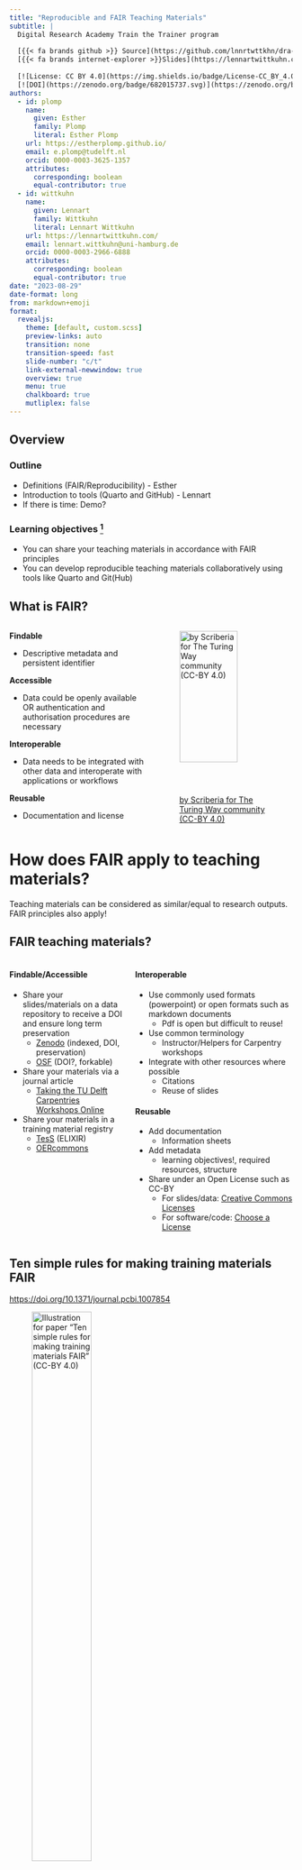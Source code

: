 ```yaml
---
title: "Reproducible and FAIR Teaching Materials"
subtitle: |
  Digital Research Academy Train the Trainer program
  
  [{{< fa brands github >}} Source](https://github.com/lnnrtwttkhn/dra-fair-teaching) | 
  [{{< fa brands internet-explorer >}}Slides](https://lennartwittkuhn.com/dra-fair-teaching/)
  
  [![License: CC BY 4.0](https://img.shields.io/badge/License-CC_BY_4.0-lightgrey.svg)](https://creativecommons.org/licenses/by/4.0/)
  [![DOI](https://zenodo.org/badge/682015737.svg)](https://zenodo.org/badge/latestdoi/682015737)
authors:
  - id: plomp
    name:
      given: Esther
      family: Plomp
      literal: Esther Plomp
    url: https://estherplomp.github.io/
    email: e.plomp@tudelft.nl
    orcid: 0000-0003-3625-1357
    attributes:
      corresponding: boolean
      equal-contributor: true
  - id: wittkuhn
    name:
      given: Lennart
      family: Wittkuhn
      literal: Lennart Wittkuhn
    url: https://lennartwittkuhn.com/
    email: lennart.wittkuhn@uni-hamburg.de
    orcid: 0000-0003-2966-6888
    attributes:
      corresponding: boolean
      equal-contributor: true
date: "2023-08-29"
date-format: long
from: markdown+emoji
format:
  revealjs:
    theme: [default, custom.scss]
    preview-links: auto
    transition: none
    transition-speed: fast
    slide-number: "c/t"
    link-external-newwindow: true
    overview: true
    menu: true
    chalkboard: true
    mutliplex: false
---
```


## Overview

::: {.fragment}

### Outline

- Definitions (FAIR/Reproducibility) - Esther
- Introduction to tools (Quarto and GitHub) - Lennart
- If there is time: Demo?

:::

::: {.fragment}

### Learning objectives ^[thanks to Digital Research Academy didactics lesson by Julia Pauquet :pray:] 

- You can share your teaching materials in accordance with FAIR principles
- You can develop reproducible teaching materials collaboratively using tools like Quarto and Git(Hub)

:::

## What is FAIR? 

::: columns
::: {.column width="50%"}
::: {.fragment}

**Findable**

- Descriptive metadata and persistent identifier

**Accessible**

- Data could be openly available OR authentication and authorisation procedures are necessary

**Interoperable**

- Data needs to be integrated with other data and interoperate with applications or workflows

**Reusable**

- Documentation and license

:::
:::

::: {.column width="50%"}
::: {.fragment}

![[by Scriberia for The Turing Way community (CC-BY
4.0)](https://zenodo.org/record/3678226/files/FAIRPrinciples.jpg?download=1)](https://zenodo.org/record/3678226/files/FAIRPrinciples.jpg?download=1){width="80%"
fig-align="center"}

:::
:::
:::

# How does FAIR apply to teaching materials? 

Teaching materials can be considered as similar/equal to research outputs.
FAIR principles also apply! 

## FAIR teaching materials? 
::: columns
::: {.column width="42%"}
::: {.fragment}

#### Findable/Accessible

- Share your slides/materials on a data repository to receive a DOI and ensure long term preservation
  - [Zenodo](https://zenodo.org/) (indexed, DOI, preservation)
  - [OSF](https://osf.io/) (DOI?, forkable)
- Share your materials via a journal article 
  - [Taking the TU Delft Carpentries Workshops Online](https://doi.org/10.7191/jeslib.2022.1221 (2022))
- Share your materials in a training material registry
  - [TesS](https://tess.elixir-europe.org/) (ELIXIR)
  - [OERcommons](https://oercommons.org/)

:::
:::

::: {.column width="58%"}
::: {.fragment}

#### Interoperable

- Use commonly used formats (powerpoint) or open formats such as markdown documents 
  - Pdf is open but difficult to reuse!
- Use common terminology
  - Instructor/Helpers for Carpentry workshops
- Integrate with other resources where possible 
  - Citations
  - Reuse of slides

:::

::: {.fragment}

#### Reusable

- Add documentation
  - Information sheets
- Add metadata
  - learning objectives!, required resources, structure
- Share under an Open License such as CC-BY
  - For slides/data: [Creative Commons Licenses](https://creativecommons.org/licenses/) 
  - For software/code: [Choose a License](https://choosealicense.com/) 
  
:::
:::
:::

## Ten simple rules for making training materials FAIR

[https://doi.org/10.1371/journal.pcbi.1007854](https://doi.org/10.1371/journal.pcbi.1007854)

![[Illustration for paper "Ten simple rules for making training materials FAIR" (CC-BY
4.0)](https://zenodo.org/record/3593258/files/10%20simple%20rules%20for%20making%20training%20materials%20FAIR.jpg?download=1)](https://zenodo.org/record/3593258/files/10%20simple%20rules%20for%20making%20training%20materials%20FAIR.jpg?download=1){width="50%"
fig-align="center"}

# "Reproducible and FAIR Teaching Materials"

## What is Reproducibility?

*"\[...\] when the same analysis steps performed on the same dataset
\[...\] produce the same answer."* ([Turing
Way](https://the-turing-way.netlify.app/reproducible-research/overview/overview-definitions))

![[by Scriberia for The Turing Way community (CC-BY
4.0)](https://zenodo.org/record/3678226/files/ReproducibleDefinitionGrid.jpg?download=1)](https://zenodo.org/record/3678226/files/ReproducibleDefinitionGrid.jpg?download=1){width="50%"
fig-align="center"}

## How does reproducibility apply to teaching materials? 

Comes close to the Interoperability and Reusable principles: 

- Integrating materials
- Formatting
- Software/code
- Similar learning goals/objectives and outcomes

::: fragment

**Practice what you preach!**

By setting up your teaching materials in a reproducible manner, you demonstrate the value of reproducibility directly

:::

## FAIR and reproducible training materials are beneficial to you! 

::: columns
::: {.column width="50%"}
::: {.fragment}

- Information sheets saves time in sharing information
- Clear communication (or you can update the information!)
- Saves time in on-boarding/re-using materials
- Preserved & Findable
- Easy to share within and outside your team
- Provides you and collaborators with credit (visibility, DOI, citations)

:::
:::

::: {.column width="50%"}
::: {.fragment}

![[by Scriberia for The Turing Way community (CC-BY
4.0)](https://zenodo.org/record/5706310/files/recognition.jpg?download=1)](https://zenodo.org/record/5706310/files/recognition.jpg?download=1){width="80%"
fig-align="center"}
:::
:::
:::

# Questions about FAIR/Reproducible?

# Break

```r
library(countdown)
countdown(minutes = 3, seconds = 0)
```

# What is Quarto?

## About Quarto

::: {.incremental}
- [Quarto](https://quarto.org/) is a new, open-source, scientific and technical publishing system
- **Publish reproducible** presentations, websites, blogs, and books in HTML, PDF, MS Word, ePub, etc.
- **Consistent implementation** of features across outputs: tabsets, code-folding, syntax highlighting, etc.
- **Beginner-friendly** with helpful guardrails for new learners, incl. YAML completion, informative syntax errors, etc.
- **Multi-language** support for R, Python, Julia, Observable and more functions via Jupyter
- Quarto extends [RMarkdown](https://rmarkdown.rstudio.com/) and shares similarities with [Juypter Notebooks](https://jupyter.org/).
- Support and community

:::

![[Artwork from "Hello, Quarto" keynote by Julia Lowndes and Mine Çetinkaya-Rundel, presented at RStudio Conference 2022. Illustrated by Allison Horst.](https://allisonhorst.com/cetinkaya-rundel-lowndes-quarto-keynote)](https://cdn.myportfolio.com/45214904-6a61-4e23-98d6-b140f8654a40/c2ef45f1-4a68-4c7a-a43f-bdcf0f90e104_rw_3840.png?h=783eba914284e5adfb9feadcf4ba5f1e){width=70%}

## Features of Quarto presentations

```{=html}
<iframe width="100%" height="80%" src="https://quarto.org/docs/presentations/revealjs/demo/" title="Quarto Revealjs Demo"></iframe>
```

::: footer
taken from this [Quarto demo presentation](https://quarto.org/docs/presentations/revealjs/demo/) ([Source](https://github.com/quarto-dev/quarto-web/blob/main/docs/presentations/revealjs/demo/index.qmd))
:::

# Working on teaching materials *collaboratively*

## Why we need version control ...

:::: {.columns}
::: {.column width="42%"}
::: {.fragment}
... for **code** (text files)
![[&copy; Jorge Cham (phdcomics.com)](http://phdcomics.com/comics/archive/phd101212s.gif)](http://phdcomics.com/comics/archive/phd101212s.gif)
:::
:::
::: {.column width="58%"}
::: {.fragment}
... for **data** (binary files)
![[&copy; Jorge Cham (phdcomics.com)](http://phdcomics.com/comics/archive/phd052810s.gif)](http://phdcomics.com/comics/archive/phd052810s.gif)
:::
::: {.fragment}
**When everything is relevant ...**
:::
::: {.fragment}
**... track everything.**
:::
:::
::::

::: {.notes}
- Version control is relevant for anyone who wants to track the evolution of digital objects
- Credit: Adapted from [Slides on "Research Data Management with DataLad"](http://datasets.datalad.org/datalad/datalad-course/html/mpsc-introduction.html#/5) by Adina Wagner & Michael Hanke]
:::

## What is version control?

::: {.fragment}
*"Version control is a systematic approach to record changes made in a [...] set of files, over time. This allows you and your collaborators to track the history, see what changed, and recall specific versions later [...]"* ([Turing Way](https://the-turing-way.netlify.app/reproducible-research/vcs.html))
:::

::::: {.columns}

:::: {.column width="50%"}
::: {.fragment}
{{< fa laptop-code >}} keep track of changes in a directory (a "repository")

{{< fa code-commit >}} take snapshots ("commits") of your repo at any time

{{< fa timeline >}} know the history: what was changed when by whom

{{< fa code-compare >}} compare commits and go back to any previous state

{{< fa code-pull-request >}} work on parallel "branches" & flexibly "merge" them

![[by Scriberia for The Turing Way community (CC-BY 4.0)](https://zenodo.org/record/3695300/files/VersionControl.jpg?download=1)](https://zenodo.org/record/3695300/files/VersionControl.jpg?download=1){width=80% fig-align="center"}
:::
::::

:::: {.column width="50%"}
::: {.fragment}
{{< fa upload >}} "push" your repo to a "remote" location & share it

{{< fa brands github >}} {{< fa brands gitlab >}} share repos on platforms like GitHub or GitLab

{{< fa people-group >}} work together on the same files at the same time

{{< fa pen-to-square >}} others can read, copy, edit and suggest changes

{{< fa box-open >}} make your repo public and openly share your work

![[by Scriberia for The Turing Way community (CC-BY 4.0)](https://zenodo.org/record/3695300/files/FirstPullRequest.jpg?download=1)](https://zenodo.org/record/3695300/files/FirstPullRequest.jpg?download=1){width=84% fig-align="center"}
:::
::::
:::::

## Example: the GitHub repository for these slides

{{< fa brands internet-explorer >}} [github.com/lnnrtwttkhn/dra-fair-teaching](https://github.com/lnnrtwttkhn/dra-fair-teaching)

```{=html}
<iframe width="100%" height="74%" src="https://github.com/lnnrtwttkhn/dra-fair-teaching" title="DRA FAIR Teaching repository"></iframe>
```

::: {.notes}
- Practice what you preach
- Leading by example
:::

## More benefits of Git(Hub) for (teaching) project management

::: {.incremental}
- {{< fa bug >}} Discuss and plan your teaching preparation in [issues](https://github.com/features/issues) (even just with your future / past self)
- {{< fa comments >}}  Ask questions, share ideas and discuss with your community via [GitHub Discussions](https://github.com/features/discussions)
- {{< fa code-pull-request >}} Propose changes to the teaching materials using [pull requests](https://docs.github.com/en/pull-requests/collaborating-with-pull-requests/proposing-changes-to-your-work-with-pull-requests/about-pull-requests) ^[*pull* requests on GitHub, *merge* requests on GitLab]
- {{< fa code-fork >}} Create a [fork](https://docs.github.com/en/get-started/quickstart/fork-a-repo) of someone else's repository and extend their teaching materials
- {{< fa key >}} Manage access to your teaching materials with detailed [permissions and roles](https://docs.gitlab.com/ee/user/permissions.html)
- {{< fa book-medical >}} Add documentation to your repository or in a separate [wiki](https://docs.github.com/en/communities/documenting-your-project-with-wikis/about-wikis)
- {{< fa graduation-cap >}} Access to more features and tools for teaching via [GitHub Campus Global](https://education.github.com/)
:::

::: {.fragment}
**Note**

- {{< fa brands github >}} The dominance of GitHub (a for-profit company owned by Microsoft) is not uncontested (see [#GiveUpGitHub](https://sfconservancy.org/GiveUpGitHub/))
- {{< fa boxes-packing >}} A project on GitHub is not a FAIR archiving of scholarly outputs (see previous and following slides)
:::

::: {.notes}
- GitHub Copilot is a for-profit AI product trained with projects that were hosted on GitHub, including many that have licenses that require proper author attribution etc.
- GitHub has a for-profit software services contract with the USA Immigration and Customs Enforcement (ICE)
- Archiving on GitHub is not enough
:::

## Example: Collaborative workflow with issues and pull requests

{{< fa brands internet-explorer >}} [github.com/lnnrtwttkhn/dra-fair-teaching/issues/1](https://github.com/lnnrtwttkhn/dra-fair-teaching/issues/1)

```{=html}
<iframe width="100%" height="80%" src="https://github.com/lnnrtwttkhn/dra-fair-teaching/issues/1" title="Course Website"></iframe>
```

# Example: Research Data Management 101 Course at TU Delft Library (TNW RDM 101)

## Course Manual (Example of a [Quarto Book](https://quarto.org/docs/websites/))

**Summary:** This course provides PhD candidates with the essential knowledge and the core skills to manage research data according to best practice.

{{< fa brands internet-explorer >}} [estherplomp.github.io/TNW-RDM-101](https://estherplomp.github.io/TNW-RDM-101/)

```{=html}
<iframe width="100%" height="74%" src="https://estherplomp.github.io/TNW-RDM-101/" title="Course Website"></iframe>
```

# Example: Course on "Version Control of Code & Data" at the University of Hamburg

## Course Website (Example of a [Quarto Website](https://quarto.org/docs/websites/))

**Summary:** A hands-on seminar about version control of code and data using Git with curated online materials, interactive discussions, quizzes and exercises, targeted at (aspiring) researchers in Psychology & Neuroscience.

{{< fa brands internet-explorer >}} [lennartwittkuhn.com/version-control-course-uhh-ws23](https://lennartwittkuhn.com/version-control-course-uhh-ws23/)

```{=html}
<iframe width="100%" height="74%" src="https://lennartwittkuhn.com/version-control-course-uhh-ws23/" title="Course Website"></iframe>
```

::: {.notes}
- Course website is the main entry point for students before, during and after the course
- Contents: Overview, course details, schedule, information about the team, additional resources and course mechaniscs
- Practical advantage: Update course information independently from university websites that are out of your control
:::

## Version Control Book (Example for a [Quarto Book](https://quarto.org/docs/books/))

{{< fa brands internet-explorer >}} [lennartwittkuhn.com/version-control-book](https://lennartwittkuhn.com/version-control-book)

```{=html}
<iframe width="100%" height="80%" src="https://lennartwittkuhn.com/version-control-book" title="Version Control Book"></iframe>
```

## Create a DOI for your teaching materials with [Zenodo](https://zenodo.org/)

::::: {.fragment}
:::: {.columns}
::: {.column width="75%"}
> "*Zenodo, a CERN service, is an open dependable home for the long-tail of science, enabling researchers to share and preserve any research outputs in any size, any format and from any science.*" -- from the [Zenodo GitHub README](https://github.com/zenodo/zenodo)
:::
::: {.column width="25%"}
![[Zenodo Logo (CC0 license)](https://about.zenodo.org/)](https://about.zenodo.org/static/img/logos/zenodo-gradient-round.svg){height=20% fig-align="left"}
:::
::::
:::::

::: {.fragment}
#### Integrate your teaching materials on GitHub with Zenodo

> "*To **make your repositories easier to reference in academic literature**, you can create persistent identifiers, also known as Digital Object Identifiers (DOIs).
You can use the data archiving tool [Zenodo](https://zenodo.org/) to archive a repository on [GitHub.com](https://github.com/) and issue a DOI for the archive.*"
-- Details in the [GitHub documentation](https://docs.github.com/en/repositories/archiving-a-github-repository/referencing-and-citing-content)
:::

::::: {.fragment}
:::: {.columns}
::: {.column width="45%"}
1. Navigate to the [login page](https://zenodo.org/login) for Zenodo.
2. Click **Log in with GitHub**.
3. Review the information about access permissions, then click **Authorize zenodo**.
4. Navigate to the [Zenodo GitHub page](https://zenodo.org/account/settings/github/).
5. To the right of the name of the repository you want to archive, toggle the button to **On**.
:::
::: {.column width="55%"}
![["Making your project citable" by CodeRefinery (CC BY 4.0))](https://coderefinery.github.io/github-without-command-line/doi/)](https://coderefinery.github.io/github-without-command-line/_images/zenodo.png
){fig-align="left"}
:::
::::
:::::

::: {.notes}
- CERN, the European Organization for Nuclear Research, is one of the world's largest and most respected centres for scientific research.
:::

::: {.notes}
- Demonstration: We are now going to add a DOI to this presentation.
:::

## Summary

::: {.fragment}
### Learning objectives

- You can share your teaching materials in accordance with FAIR principles
- You can develop reproducible teaching materials collaboratively using tools like Quarto and Git(Hub)
:::

::: {.fragment}
### Demonstrations

- Archiving a GitHub repository on Zenodo
- Automated deployment of Quarto websites to GitHub Pages
:::

::: {.fragment}
### Resources

- [Quarto for Academics](https://quarto.org/docs/blog/posts/2023-05-22-quarto-for-academics/) by Mine Çetinkaya-Rundel
- [The Turing Way handbook to reproducible, ethical and collaborative data science](https://the-turing-way.netlify.app)
- Richard McElreath (2020). [Science as amateur software development](https://www.youtube.com/watch?v=zwRdO9_GGhY). YouTube
:::

## Thank you! :pray:

:::: {.columns}
::: {.column width="30%"}

![](https://avatars.githubusercontent.com/u/46314469?v=4)

#### Esther Plomp

{{< fa envelope >}} [e.plomp@tudelft.nl](mailto:e.plomp@tudelft.nl)<br>
{{< fa home-user >}} [estherplomp.github.io](https://estherplomp.github.io/)<br>
{{< fa brands github >}} [GitHub](https://github.com/EstherPlomp)<br>
{{< fa brands mastodon >}} [Mastodon](https://scholar.social/@toothFAIRy)

:::

::: {.column width="30%"}
![](https://avatars.githubusercontent.com/u/42233065?v=4)

#### Lennart Wittkuhn

{{< fa envelope >}} [lennart.wittkuhn@uni-hamburg.de](mailto:lennart.wittkuhn@uni-hamburg.de)<br>
{{< fa home-user >}} [lennartwittkuhn.com](https://lennartwittkuhn.com/)<br>
{{< fa brands github >}} [GitHub](https://github.com/lnnrtwttkhn)<br>
{{< fa brands mastodon >}} [Mastodon](https://fediscience.org/@lnnrtwttkhn)<br>
:::

::: {.column width="40%"}
{{< fa image >}} **Images:** [Scriberia with The Turing Way community](https://doi.org/10.5281/zenodo.3332807) (License: [CC BY 4.0](https://creativecommons.org/licenses/by/4.0/))

:computer: **Slides:** Slides are publicly available at [lennartwittkuhn.com/dra-fair-teaching](https://lennartwittkuhn.com/ddlitlab-presentation/)

:package: **Software:** Reproducible slides build with [Quarto](https://quarto.org/) and deployed to [GitHub Pages](https://pages.github.com/) using [GitHub Actions](https://github.com/features/actions) (details in the [Quarto docs](https://quarto.org/docs/publishing/github-pages.html))

{{< fa brands github >}} **Source:** Source code is available at [github.com/lnnrtwttkhn/dra-fair-teaching](https://github.com/lnnrtwttkhn/dra-fair-teaching)

:trackball: **DOI:** [10.5281/zenodo.8296951 ](https://zenodo.org/badge/latestdoi/682015737) (generated using GitHub + [Zenodo](https://zenodo.org/), see [GitHub docs](https://guides.github.com/activities/citable-code/))

{{< fa scale-balanced >}} **License:** Creative Commons Attribution 4.0 International ([CC BY 4.0](https://creativecommons.org/licenses/by/4.0/))

:speech_balloon: **Contact:** We welcome any feedback via [email](mailto:lennart.wittkuhn@uni-hamburg.de?cc=e.plomp@tudelft.nl) or [GitHub issues](https://github.com/lnnrtwttkhn/dra-fair-teaching/issues).
Thank you!
:::

::::


